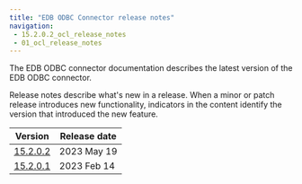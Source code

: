 ```yaml
---
title: "EDB ODBC Connector release notes"
navigation: 
 - 15.2.0.2_ocl_release_notes
 - 01_ocl_release_notes
---
```


The EDB ODBC connector documentation describes the latest version of the EDB ODBC connector. 

Release notes describe what's new in a release. When a minor or patch release introduces new functionality, indicators in the content identify the version that introduced the new feature.

| Version                                   | Release date | 
| ----------------------------------------- | ------------ | 
| [15.2.0.2](15.2.0.2_ocl_release_notes) | 2023 May 19 |
| [15.2.0.1](01_ocl_release_notes) | 2023 Feb 14 |

